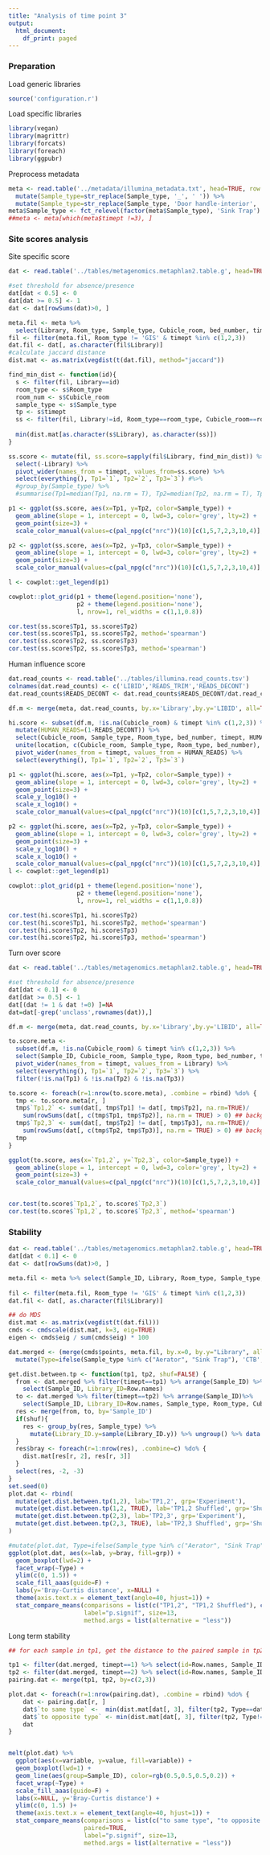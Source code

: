 ```yaml
---
title: "Analysis of time point 3"
output:
  html_document:
    df_print: paged
---
```


### Preparation

Load generic libraries
```r
source('configuration.r')
```

Load specific libraries
```r
library(vegan)
library(magrittr)
library(forcats)
library(foreach)
library(ggpubr)
```

Preprocess metadata
```r
meta <- read.table('../metadata/illumina_metadata.txt', head=TRUE, row.names=2) %>%   
  mutate(Sample_type=str_replace(Sample_type, '_', ' ')) %>% 
  mutate(Sample_type=str_replace(Sample_type, 'Door handle-interior', 'Door Handle'))
meta$Sample_type <- fct_relevel(factor(meta$Sample_type), 'Sink Trap')
##meta <- meta[which(meta$timept !=3), ]
```

### Site scores analysis

Site specific score
```r
dat <- read.table('../tables/metagenomics.metaphlan2.table.g', head=TRUE, row.names=1)

#set threshold for absence/presence
dat[dat < 0.5] <- 0
dat[dat >= 0.5] <- 1
dat <- dat[rowSums(dat)>0, ]

meta.fil <- meta %>% 
  select(Library, Room_type, Sample_type, Cubicle_room, bed_number, timept)
fil <- filter(meta.fil, Room_type != 'GIS' & timept %in% c(1,2,3))
dat.fil <- dat[, as.character(fil$Library)]
#calculate jaccard distance
dist.mat <- as.matrix(vegdist(t(dat.fil), method="jaccard"))

find_min_dist <- function(id){
  s <- filter(fil, Library==id)
  room_type <- s$Room_type
  room_num <- s$Cubicle_room
  sample_type <- s$Sample_type
  tp <- s$timept
  ss <- filter(fil, Library!=id, Room_type==room_type, Cubicle_room==room_num, Sample_type!=sample_type, timept==tp) %>% pull(Library) 
  
  min(dist.mat[as.character(s$Library), as.character(ss)])
}

ss.score <- mutate(fil, ss.score=sapply(fil$Library, find_min_dist)) %>% 
  select(-Library) %>% 
  pivot_wider(names_from = timept, values_from=ss.score) %>% 
  select(everything(), Tp1=`1`, Tp2=`2`, Tp3=`3`) #%>% 
  #group_by(Sample_type) %>% 
  #summarise(Tp1=median(Tp1, na.rm = T), Tp2=median(Tp2, na.rm = T), Tp3=median(Tp3, na.rm = T))

p1 <- ggplot(ss.score, aes(x=Tp1, y=Tp2, color=Sample_type)) + 
  geom_abline(slope = 1, intercept = 0, lwd=3, color='grey', lty=2) + 
  geom_point(size=3) + 
  scale_color_manual(values=c(pal_npg(c("nrc"))(10)[c(1,5,7,2,3,10,4)], 'grey')) 

p2 <- ggplot(ss.score, aes(x=Tp2, y=Tp3, color=Sample_type)) + 
  geom_abline(slope = 1, intercept = 0, lwd=3, color='grey', lty=2) + 
  geom_point(size=3) + 
  scale_color_manual(values=c(pal_npg(c("nrc"))(10)[c(1,5,7,2,3,10,4)], 'grey')) 

l <- cowplot::get_legend(p1)

cowplot::plot_grid(p1 + theme(legend.position='none'), 
                   p2 + theme(legend.position='none'), 
                   l, nrow=1, rel_widths = c(1,1,0.8))

cor.test(ss.score$Tp1, ss.score$Tp2)
cor.test(ss.score$Tp1, ss.score$Tp2, method='spearman')
cor.test(ss.score$Tp2, ss.score$Tp3)
cor.test(ss.score$Tp2, ss.score$Tp3, method='spearman')
```


Human influence score
```r
dat.read_counts <- read.table('../tables/illumina.read_counts.tsv')
colnames(dat.read_counts) <- c('LIBID','READS_TRIM','READS_DECONT')
dat.read_counts$READS_DECONT <- dat.read_counts$READS_DECONT/dat.read_counts$READS_TRIM

df.m <- merge(meta, dat.read_counts, by.x='Library',by.y='LIBID', all=TRUE) 

hi.score <- subset(df.m, !is.na(Cubicle_room) & timept %in% c(1,2,3)) %>%
  mutate(HUMAN_READS=(1-READS_DECONT)) %>% 
  select(Cubicle_room, Sample_type, Room_type, bed_number, timept, HUMAN_READS) %>% 
  unite(location, c(Cubicle_room, Sample_type, Room_type, bed_number), remove = F) %>%
  pivot_wider(names_from = timept, values_from = HUMAN_READS) %>% 
  select(everything(), Tp1=`1`, Tp2=`2`, Tp3=`3`)

p1 <- ggplot(hi.score, aes(x=Tp1, y=Tp2, color=Sample_type)) + 
  geom_abline(slope = 1, intercept = 0, lwd=3, color='grey', lty=2) + 
  geom_point(size=3) + 
  scale_y_log10() + 
  scale_x_log10() +
  scale_color_manual(values=c(pal_npg(c("nrc"))(10)[c(1,5,7,2,3,10,4)], 'grey')) 

p2 <- ggplot(hi.score, aes(x=Tp2, y=Tp3, color=Sample_type)) + 
  geom_abline(slope = 1, intercept = 0, lwd=3, color='grey', lty=2) + 
  geom_point(size=3) + 
  scale_y_log10() +
  scale_x_log10() + 
  scale_color_manual(values=c(pal_npg(c("nrc"))(10)[c(1,5,7,2,3,10,4)], 'grey')) 
l <- cowplot::get_legend(p1)

cowplot::plot_grid(p1 + theme(legend.position='none'), 
                   p2 + theme(legend.position='none'), 
                   l, nrow=1, rel_widths = c(1,1,0.8))

cor.test(hi.score$Tp1, hi.score$Tp2)
cor.test(hi.score$Tp1, hi.score$Tp2, method='spearman')
cor.test(hi.score$Tp2, hi.score$Tp3)
cor.test(hi.score$Tp2, hi.score$Tp3, method='spearman')
```

Turn over score
```r
dat <- read.table('../tables/metagenomics.metaphlan2.table.g', head=TRUE, row.names=1)

#set threshold for absence/presence
dat[dat < 0.1] <- 0
dat[dat >= 0.5] <- 1
dat[(dat != 1 & dat !=0) ]=NA
dat=dat[-grep('unclass',rownames(dat)),]

df.m <- merge(meta, dat.read_counts, by.x='Library',by.y='LIBID', all=TRUE) 

to.score.meta <- 
  subset(df.m, !is.na(Cubicle_room) & timept %in% c(1,2,3)) %>% 
  select(Sample_ID, Cubicle_room, Sample_type, Room_type, bed_number, timept, Library) %>% 
  pivot_wider(names_from = timept, values_from = Library) %>% 
  select(everything(), Tp1=`1`, Tp2=`2`, Tp3=`3`) %>% 
  filter(!is.na(Tp1) & !is.na(Tp2) & !is.na(Tp3))

to.score <- foreach(r=1:nrow(to.score.meta), .combine = rbind) %do% {
  tmp <- to.score.meta[r, ]
  tmp$`Tp1,2` <- sum(dat[, tmp$Tp1] != dat[, tmp$Tp2], na.rm=TRUE)/
    sum(rowSums(dat[, c(tmp$Tp1, tmp$Tp2)], na.rm = TRUE) > 0) ## background: 1-1, 1-NA, NA-1, 1-0, 0-1 (0-NA, NA-0, 0-0, NA-NA not included)
  tmp$`Tp2,3` <- sum(dat[, tmp$Tp2] != dat[, tmp$Tp3], na.rm=TRUE)/
    sum(rowSums(dat[, c(tmp$Tp2, tmp$Tp3)], na.rm = TRUE) > 0) ## background: 1-1, 1-NA, NA-1, 1-0, 0-1 (0-NA, NA-0, 0-0, NA-NA not included)
  tmp
}

ggplot(to.score, aes(x=`Tp1,2`, y=`Tp2,3`, color=Sample_type)) + 
  geom_abline(slope = 1, intercept = 0, lwd=3, color='grey', lty=2) + 
  geom_point(size=3) + 
  scale_color_manual(values=c(pal_npg(c("nrc"))(10)[c(1,5,7,2,3,10,4)], 'grey')) 


cor.test(to.score$`Tp1,2`, to.score$`Tp2,3`)
cor.test(to.score$`Tp1,2`, to.score$`Tp2,3`, method='spearman')
```


### Stability
```r
dat <- read.table('../tables/metagenomics.metaphlan2.table.g', head=TRUE, row.names=1)
dat[dat < 0.1] <- 0
dat <- dat[rowSums(dat)>0, ]

meta.fil <- meta %>% select(Sample_ID, Library, Room_type, Sample_type, Cubicle_room, timept) 
  
fil <- filter(meta.fil, Room_type != 'GIS' & timept %in% c(1,2,3)) 
dat.fil <- dat[, as.character(fil$Library)]

## do MDS
dist.mat <- as.matrix(vegdist(t(dat.fil)))
cmds <- cmdscale(dist.mat, k=3, eig=TRUE)
eigen <- cmds$eig / sum(cmds$eig) * 100

dat.merged <- (merge(cmds$points, meta.fil, by.x=0, by.y="Library", all.x=TRUE)) %>% 
  mutate(Type=ifelse(Sample_type %in% c("Aerator", "Sink Trap"), 'CTB', 'CTA'))
```


```r
get.dist.between.tp <- function(tp1, tp2, shuf=FALSE) {
  from <- dat.merged %>% filter(timept==tp1) %>% arrange(Sample_ID) %>%
    select(Sample_ID, Library_ID=Row.names) 
  to <- dat.merged %>% filter(timept==tp2) %>% arrange(Sample_ID)%>%
    select(Sample_ID, Library_ID=Row.names, Sample_type, Room_type, Cubicle_room, Type) 
  res <- merge(from, to, by='Sample_ID')
  if(shuf){
    res <- group_by(res, Sample_type) %>% 
      mutate(Library_ID.y=sample(Library_ID.y)) %>% ungroup() %>% data.frame()
  }
  res$bray <- foreach(r=1:nrow(res), .combine=c) %do% {
    dist.mat[res[r, 2], res[r, 3]]
  }
  select(res, -2, -3)
}
set.seed(0)
plot.dat <- rbind(
  mutate(get.dist.between.tp(1,2), lab='TP1,2', grp='Experiment'),
  mutate(get.dist.between.tp(1,2, TRUE), lab='TP1,2 Shuffled', grp='Shuffled'),
  mutate(get.dist.between.tp(2,3), lab='TP2,3', grp='Experiment'),
  mutate(get.dist.between.tp(2,3, TRUE), lab='TP2,3 Shuffled', grp='Shuffled')
)

#mutate(plot.dat, Type=ifelse(Sample_type %in% c("Aerator", "Sink Trap"), 'CTB', 'CTA')) %>% 
ggplot(plot.dat, aes(x=lab, y=bray, fill=grp)) + 
  geom_boxplot(lwd=2) + 
  facet_wrap(~Type) + 
  ylim(c(0, 1.5)) + 
  scale_fill_aaas(guide=F) + 
  labs(y='Bray-Curtis distance', x=NULL) + 
  theme(axis.text.x = element_text(angle=40, hjust=1)) + 
  stat_compare_means(comparisons = list(c("TP1,2", "TP1,2 Shuffled"), c("TP2,3", "TP2,3 Shuffled")), 
                     label="p.signif", size=13,
                     method.args = list(alternative = "less")) 
```

Long term stability 

```r
## for each sample in tp1, get the distance to the paired sample in tp2/3, get the min distance to the closest sample in the opposite CT type in tp2/3

tp1 <- filter(dat.merged, timept==1) %>% select(id=Row.names, Sample_ID, Type)
tp2 <- filter(dat.merged, timept==2) %>% select(id=Row.names, Sample_ID, Type)
pairing.dat <- merge(tp1, tp2, by=c(2,3))

plot.dat <- foreach(r=1:nrow(pairing.dat), .combine = rbind) %do% {
    dat <- pairing.dat[r, ]
    dat$`to same type` <-  min(dist.mat[dat[, 3], filter(tp2, Type==dat$Type) %>% pull(id)])
    dat$`to opposite type` <- min(dist.mat[dat[, 3], filter(tp2, Type!=dat$Type) %>% pull(id)])
    dat
}


melt(plot.dat) %>% 
  ggplot(aes(x=variable, y=value, fill=variable)) + 
  geom_boxplot(lwd=1) + 
  geom_line(aes(group=Sample_ID), color=rgb(0.5,0.5,0.5,0.2)) +
  facet_wrap(~Type) +
  scale_fill_aaas(guide=F) +
  labs(x=NULL, y='Bray-Curtis distance') +
  ylim(c(0, 1.5) )+
  theme(axis.text.x = element_text(angle=40, hjust=1)) +
  stat_compare_means(comparisons = list(c("to same type", "to opposite type")),
                     paired=TRUE,
                     label="p.signif", size=13,
                     method.args = list(alternative = "less")) 
```